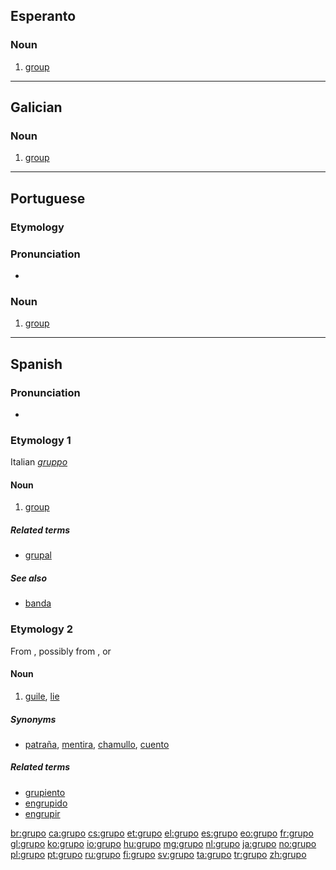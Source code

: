 ==Esperanto==

===Noun===
{{eo-noun}}

# [[group]]

----

==Galician==

===Noun===
{{gl-noun|m}}

# [[group]]

----

==Portuguese==

===Etymology===
{{rfe|lang=pt}}

===Pronunciation===
* {{a|PT}} {{IPA|/ˈgɾupu/|lang=pt}}

===Noun===
{{pt-noun|m}}

# [[group]]

----

==Spanish==

===Pronunciation===
* {{hyphenation|gru|po}}

===Etymology 1===
Italian ''[[gruppo]]''

====Noun====
{{es-noun|m}}

# [[group]]

=====Related terms=====
* [[grupal]] {{pos_a}}

=====See also=====
* [[banda]] {{f}}

===Etymology 2===
From {{etyl|Lunfardo|es}}, possibly from {{etyl|fr|es}} {{term|lang=fr|croupier}}, or {{etyl|it|es}} {{term|lang=it|groppo}}

====Noun====
{{es-noun|m}}

# {{context|Chile|Argentina|Uruguay|colloquial|lang=es}} [[guile]], [[lie]]

=====Synonyms=====
* {{sense|lie}} [[patraña]], [[mentira]], [[chamullo]], [[cuento]]

=====Related terms=====
* [[grupiento]]
* [[engrupido]]
* [[engrupir]]

[[br:grupo]]
[[ca:grupo]]
[[cs:grupo]]
[[et:grupo]]
[[el:grupo]]
[[es:grupo]]
[[eo:grupo]]
[[fr:grupo]]
[[gl:grupo]]
[[ko:grupo]]
[[io:grupo]]
[[hu:grupo]]
[[mg:grupo]]
[[nl:grupo]]
[[ja:grupo]]
[[no:grupo]]
[[pl:grupo]]
[[pt:grupo]]
[[ru:grupo]]
[[fi:grupo]]
[[sv:grupo]]
[[ta:grupo]]
[[tr:grupo]]
[[zh:grupo]]